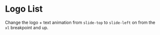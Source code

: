 # Logo List

Change the logo + text animation from `slide-top` to `slide-left` on from the `xl` breakpoint and up.

